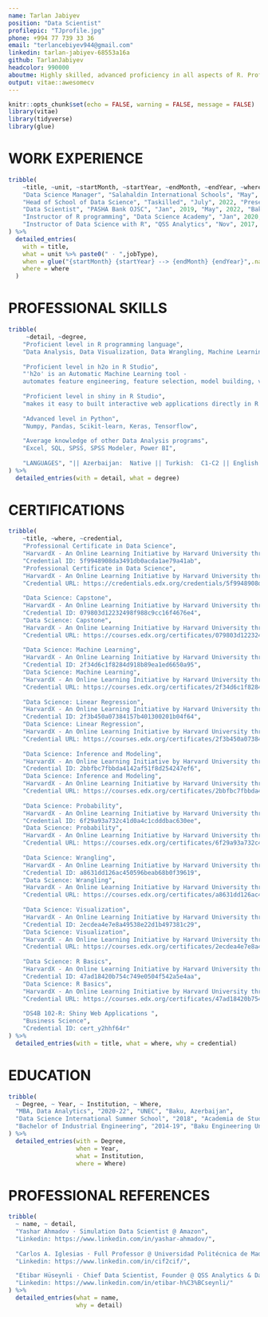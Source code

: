 ```yaml
---
name: Tarlan Jabiyev
position: "Data Scientist"
profilepic: "TJprofile.jpg"
phone: +994 77 739 33 36
email: "terlancebiyev944@gmail.com"
linkedin: tarlan-jabiyev-68553a16a
github: TarlanJabiyev
headcolor: 990000 
aboutme: Highly skilled, advanced proficiency in all aspects of R. Professional Data Scientist with strong educational background who can apply predictive modeling, data processing, and machine learning algorithms. Excellent understanding of statistics, research and analytics tools for effective analyses of data.
output: vitae::awesomecv
---
```


```r
knitr::opts_chunk$set(echo = FALSE, warning = FALSE, message = FALSE)
library(vitae)
library(tidyverse)
library(glue)
```

# WORK EXPERIENCE

```r
tribble(
    ~title, ~unit, ~startMonth, ~startYear, ~endMonth, ~endYear, ~where, ~jobType,
    "Data Science Manager", "Salahaldin International Schools", "May", 2022, "Present", NA, "New Cairo - Egypt", "full-time",
    "Head of School of Data Science", "Taskilled", "July", 2022, "Present", NA, "Baku - Azerbaijan", "remote",
    "Data Scientist", "PASHA Bank OJSC", "Jan", 2019, "May", 2022, "Baku - Azerbaijan", "full-time",
    "Instructor of R programming", "Data Science Academy", "Jan", 2020, "May", 2022, "Baku - Azerbaijan", "part-time",
    "Instructor of Data Science with R", "QSS Analytics", "Nov", 2017, "Apr", 2022, "Baku - Azerbaijan", "part-time"
) %>% 
  detailed_entries(
    with = title,
    what = unit %>% paste0(" · ",jobType),
    when = glue("{startMonth} {startYear} --> {endMonth} {endYear}",.na = ""),
    where = where
  )
```

# PROFESSIONAL SKILLS

```r
tribble(
     ~detail, ~degree, 
    "Proficient level in R programming language", 
    "Data Analysis, Data Visualization, Data Wrangling, Machine Learning, Deep Learning, Web Application with Shiny, Model Deployment",
    
    "Proficient level in h2o in R Studio", 
    "'h2o' is an Automatic Machine Learning tool - 
    automates feature engineering, feature selection, model building, visualization, and interpretability",
    
    "Proficient level in shiny in R Studio",
    "makes it easy to built interactive web applications directly in R and deploy models developed in R",
    
    "Advanced level in Python",
    "Numpy, Pandas, Scikit-learn, Keras, Tensorflow",
    
    "Average knowledge of other Data Analysis programs",
    "Excel, SQL, SPSS, SPSS Modeler, Power BI",
    
    "LANGUAGES", "|| Azerbaijan:  Native || Turkish:  C1-C2 || English:  B2-C1 || Russian:  A2 || Arabic:  A2 ||"
) %>% 
  detailed_entries(with = detail, what = degree)
```

# CERTIFICATIONS

```r
tribble(
    ~title, ~where, ~credential,
    "Professional Certificate in Data Science",
    "HarvardX - An Online Learning Initiative by Harvard University through edX", 
    "Credential ID: 5f9948908da3491db0acda1ae79a41ab",
    "Professional Certificate in Data Science",
    "HarvardX - An Online Learning Initiative by Harvard University through edX", 
    "Credential URL: https://credentials.edx.org/credentials/5f9948908da3491db0acda1ae79a41ab/",
    
    "Data Science: Capstone",
    "HarvardX - An Online Learning Initiative by Harvard University through edX", 
    "Credential ID: 079803d12232498f988c9cc16f4676e4",
    "Data Science: Capstone",
    "HarvardX - An Online Learning Initiative by Harvard University through edX", 
    "Credential URL: https://courses.edx.org/certificates/079803d12232498f988c9cc16f4676e4",
    
    "Data Science: Machine Learning",
    "HarvardX - An Online Learning Initiative by Harvard University through edX", 
    "Credential ID: 2f34d6c1f8284d918b89ea1ed6650a95",
    "Data Science: Machine Learning",
    "HarvardX - An Online Learning Initiative by Harvard University through edX", 
    "Credential URL: https://courses.edx.org/certificates/2f34d6c1f8284d918b89ea1ed6650a95",
    
    "Data Science: Linear Regression",
    "HarvardX - An Online Learning Initiative by Harvard University through edX", 
    "Credential ID: 2f3b450a07384157b401300201b04f64",
    "Data Science: Linear Regression",
    "HarvardX - An Online Learning Initiative by Harvard University through edX", 
    "Credential URL: https://courses.edx.org/certificates/2f3b450a07384157b401300201b04f64",
    
    "Data Science: Inference and Modeling",
    "HarvardX - An Online Learning Initiative by Harvard University through edX", 
    "Credential ID: 2bbfbc7fbbda4142af51f8d254247ef6",
    "Data Science: Inference and Modeling",
    "HarvardX - An Online Learning Initiative by Harvard University through edX", 
    "Credential URL: https://courses.edx.org/certificates/2bbfbc7fbbda4142af51f8d254247ef6",
    
    "Data Science: Probability",
    "HarvardX - An Online Learning Initiative by Harvard University through edX", 
    "Credential ID: 6f29a93a732c41d0a4c1cdddbac630ee",
    "Data Science: Probability",
    "HarvardX - An Online Learning Initiative by Harvard University through edX", 
    "Credential URL: https://courses.edx.org/certificates/6f29a93a732c41d0a4c1cdddbac630ee",
    
    "Data Science: Wrangling",
    "HarvardX - An Online Learning Initiative by Harvard University through edX", 
    "Credential ID: a8631dd126ac450596beab68b0f39619",
    "Data Science: Wrangling",
    "HarvardX - An Online Learning Initiative by Harvard University through edX", 
    "Credential URL: https://courses.edx.org/certificates/a8631dd126ac450596beab68b0f39619",
    
    "Data Science: Visualization",
    "HarvardX - An Online Learning Initiative by Harvard University through edX", 
    "Credential ID: 2ecdea4e7e8a49538e22d1b497381c29",
    "Data Science: Visualization",
    "HarvardX - An Online Learning Initiative by Harvard University through edX", 
    "Credential URL: https://courses.edx.org/certificates/2ecdea4e7e8a49538e22d1b497381c29",
    
    "Data Science: R Basics",
    "HarvardX - An Online Learning Initiative by Harvard University through edX", 
    "Credential ID: 47ad18420b754c749e0504f542a5e4aa",
    "Data Science: R Basics",
    "HarvardX - An Online Learning Initiative by Harvard University through edX", 
    "Credential URL: https://courses.edx.org/certificates/47ad18420b754c749e0504f542a5e4aa",
    
    "DS4B 102-R: Shiny Web Applications ",
    "Business Science", 
    "Credential ID: cert_y2hhf64r"
) %>% 
  detailed_entries(with = title, what = where, why = credential)
```

# EDUCATION

```r
tribble(
  ~ Degree, ~ Year, ~ Institution, ~ Where,
  "MBA, Data Analytics", "2020-22", "UNEC", "Baku, Azerbaijan",
  "Data Science International Summer School", "2018", "Academia de Studii Economice din București", "Predeal, Romania",
  "Bachelor of Industrial Engineering", "2014-19", "Baku Engineering University", "Baku, Azerbaijan"
) %>% 
  detailed_entries(with = Degree, 
                   when = Year, 
                   what = Institution, 
                   where = Where)
```

# PROFESSIONAL REFERENCES

```r
tribble(
  ~ name, ~ detail,
  "Yashar Ahmadov · Simulation Data Scientist @ Amazon", 
  "Linkedin: https://www.linkedin.com/in/yashar-ahmadov/",
  
  "Carlos A. Iglesias · Full Professor @ Universidad Politécnica de Madrid",
  "Linkedin: https://www.linkedin.com/in/cif2cif/",

  "Etibar Hüseynli · Chief Data Scientist, Founder @ QSS Analytics & Data Science Academy",
  "Linkedin: https://www.linkedin.com/in/etibar-h%C3%BCseynli/"
) %>% 
  detailed_entries(what = name, 
                   why = detail)
```

